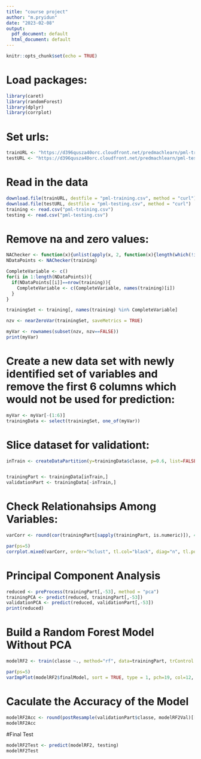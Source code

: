 ```yaml
---
title: "course project"
author: "m.pryidun"
date: "2023-02-08"
output:
  pdf_document: default
  html_document: default
---
```


```r
knitr::opts_chunk$set(echo = TRUE)
```

# Load packages:

```r
library(caret)
library(randomForest)
library(dplyr)
library(corrplot)
```


# Set urls:
```r
trainURL <- "https://d396qusza40orc.cloudfront.net/predmachlearn/pml-training.csv"
testURL <- "https://d396qusza40orc.cloudfront.net/predmachlearn/pml-testing.csv"
```

# Read in the data 
```r
download.file(trainURL, destfile = "pml-training.csv", method = "curl")
download.file(testURL, destfile = "pml-testing.csv", method = "curl")
training <- read.csv("pml-training.csv")
testing <- read.csv("pml-testing.csv")
```

# Remove na and zero values:
```r
NAChecker <- function(x){unlist(apply(x, 2, function(x){length(which(!is.na(x)))}))}
NDataPoints <- NAChecker(training)

CompleteVariable <- c()
for(i in 1:length(NDataPoints)){
  if(NDataPoints[[i]]==nrow(training)){
    CompleteVariable <- c(CompleteVariable, names(training)[i])
  }
}

trainingSet <- training[, names(training) %in% CompleteVariable]

nzv <- nearZeroVar(trainingSet, saveMetrics = TRUE)

myVar <- rownames(subset(nzv, nzv==FALSE))
print(myVar)
```

# Create a new data set with newly identified set of variables and remove the first 6 columns which would not be used for prediction:
```r
myVar <- myVar[-(1:6)]
trainingData <- select(trainingSet, one_of(myVar))
```

# Slice dataset for validationt:
```r
inTrain <- createDataPartition(y=trainingData$classe, p=0.6, list=FALSE)


trainingPart <- trainingData[inTrain,]
validationPart <- trainingData[-inTrain,]
```
# Check Relationahsips Among Variables:
```r
varCorr <- round(cor(trainingPart[sapply(trainingPart, is.numeric)]), 4)

par(ps=5)
corrplot.mixed(varCorr, order="hclust", tl.col="black", diag="n", tl.pos="lt", lower="circle", upper = "number", tl.cex=1.5, mar=c(1, 0, 1, 0))
```
# Principal Component Analysis
```r

reduced <- preProcess(trainingPart[,-53], method = "pca")
trainingPCA <- predict(reduced, trainingPart[,-53])
validationPCA <- predict(reduced, validationPart[,-53])
print(reduced)
```
# Build a Random Forest Model Without PCA

```r

modelRF2 <- train(classe ~., method="rf", data=trainingPart, trControl = trainControl(method="cv", number=4), ntree=100, importance =TRUE)

par(ps=5)
varImpPlot(modelRF2$finalModel, sort = TRUE, type = 1, pch=19, col=12, cex=1, main="Importance of Predictor Variables in Random Forest Model")
```

# Caculate the Accuracy of the Model
```r

modelRF2Acc <- round(postResample(validationPart$classe, modelRF2Val)[[1]], 4)
modelRF2Acc
```
#Final Test
```r
modelRF2Test <- predict(modelRF2, testing)
modelRF2Test
```